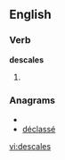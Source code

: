 
==English==

===Verb===
'''descales'''

# {{third-person singular of|[[descale]]}}

===Anagrams===
* {{alphagram|acdeelss}}
* [[déclassé#English|déclassé]]


[[vi:descales]]